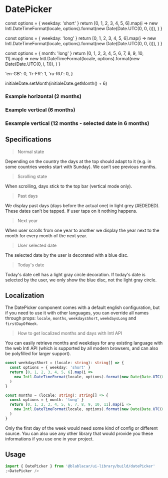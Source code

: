 

<Meta title="Forms|DatePicker" />

# **DatePicker**

  const options = { weekday: 'short' }
  return [0, 1, 2, 3, 4, 5, 6].map(i =>
    new Intl.DateTimeFormat(locale, options).format(new Date(Date.UTC(0, 0, i))),
  )
}

  const options = { weekday: 'long' }
  return [0, 1, 2, 3, 4, 5, 6].map(i =>
    new Intl.DateTimeFormat(locale, options).format(new Date(Date.UTC(0, 0, i))),
  )
}

  const options = { month: 'long' }
  return [0, 1, 2, 3, 4, 5, 6, 7, 8, 9, 10, 11].map(i =>
    new Intl.DateTimeFormat(locale, options).format(new Date(Date.UTC(0, i, 1))),
  )
}

  'en-GB': 0,
  'fr-FR': 1,
  'ru-RU': 0,
}


initialeDate.setMonth(initialeDate.getMonth() + 6)

<Preview>
  <Story name="Default">
    <DatePicker
      initialDate={new Date()}
      name="datepicker"
      orientation={DatePickerOrientation.HORIZONTAL}
      locale="fr-FR"
      weekdaysShort={weekdaysShort('fr-FR')}
      weekdaysLong={weekdaysLong('fr-FR')}
      months={months('fr-FR')}
      firstDayOfWeek={firstDayOfWeek['fr-FR']}
      numberOfMonths="1"
      stickyPositionTop="0"
    />
  </Story>
</Preview>

### Example horizontal (2 months)

<Preview>
  <Story name="example horizontal (2 months)">
    <DatePicker
      initialDate={new Date()}
      name="datepicker"
      orientation={DatePickerOrientation.HORIZONTAL}
      numberOfMonths={2}
    />
  </Story>
</Preview>

### Example vertical (6 months)

<Preview>
  <Story name="example vertical (6 months)">
    <DatePicker
      initialDate={new Date()}
      name="datepicker"
      orientation={DatePickerOrientation.VERTICAL}
      numberOfMonths={6}
    />
  </Story>
</Preview>

### Eexample vertical (12 months - selected date in 6 months)

<Preview>
  <Story name="example vertical (12 months - selected date in 6 months)">
    <DatePicker
      initialDate={initialeDate}
      name="datepicker"
      orientation={DatePickerOrientation.VERTICAL}
      numberOfMonths={12}
    />
  </Story>
</Preview>

## Specifications

> Normal state

Depending on the country the days at the top should adapt to it (e.g. in some countries weeks start with Sunday).
We can’t see previous months.

> Scrolling state

When scrolling, days stick to the top bar (vertical mode only).

> Past days

We display past days (days before the actual one) in light grey (#EDEDED). These dates can’t be tapped. If user taps on it nothing happens.

> Next year

When user scrolls from one year to another we display the year next to the month for every month of the next year.

> User selected date

The selected date by the user is decorated with a blue disc.

> Today's date

Today's date cell has a light gray circle decoration.
If today's date is selected by the user, we only show the blue disc, not the light gray circle.

## Localization

The DatePicker component comes with a default english configuration, but if you need to use it with other languages, you can override all names through props: `locale`, `months`, `weekdaysShort`, `weekdaysLong` and `firstDayOfWeek`.

> How to get localized months and days with Intl API

You can easily retrieve months and weekdays for any existing language with the web Intl API (which is supported by all modern browsers, and can also be polyfilled for larger support).

```ts
const weekdaysShort = (locale: string): string[] => {
  const options = { weekday: 'short' }
  return [0, 1, 2, 3, 4, 5, 6].map(i =>
    new Intl.DateTimeFormat(locale, options).format(new Date(Date.UTC(0, 0, i))),
  )
}

const months = (locale: string): string[] => {
  const options = { month: 'long' }
  return [0, 1, 2, 3, 4, 5, 6, 7, 8, 9, 10, 11].map(i =>
    new Intl.DateTimeFormat(locale, options).format(new Date(Date.UTC(0, i, 1))),
  )
}
```

Only the first day of the week would need some kind of config or different source. You can also use any other library that would provide you these informations if you use one in your project.

## Usage

```jsx
import { DatePicker } from '@blablacar/ui-library/build/datePicker'
;<DatePicker />
```

<Props of={DatePicker} />
